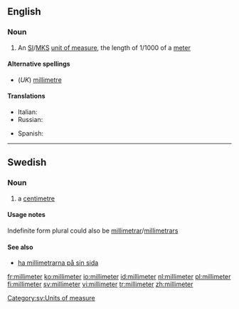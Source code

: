 ==English==

===Noun===
{{en-noun}}

# {{US}} An [[SI#Abbreviation|SI]]/[[MKS]] [[unit of measure]], the length of 1/1000 of a [[meter]]

====Alternative spellings====
*(''UK'') [[millimetre]]

====Translations====
{{trans-top|distance}}
* Italian: {{t+|it|millimetro|m}}
* Russian: {{t-|ru|миллиметр|m|tr=millimétr|sc=Cyrl}}
{{trans-mid}}
* Spanish: {{t+|es|milímetro|m}}
{{trans-bottom}}
----

==Swedish==
===Noun===
{{sv-noun-irreg-c|2=millimetern|3=millimeter|4=millimeterna}}
#a [[centimetre]]

====Usage notes====
Indefinite form plural could also be [[millimetrar]]/[[millimetrars]]

[[Category:sv:Units of measure]]

====See also====
*[[ha millimetrarna på sin sida]]

[[fr:millimeter]]
[[ko:millimeter]]
[[io:millimeter]]
[[id:millimeter]]
[[nl:millimeter]]
[[pl:millimeter]]
[[fi:millimeter]]
[[sv:millimeter]]
[[vi:millimeter]]
[[tr:millimeter]]
[[zh:millimeter]]